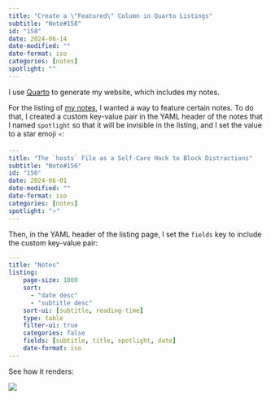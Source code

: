 ```yaml
---
title: "Create a \"Featured\" Column in Quarto Listings"
subtitle: "Note#158"
id: "158"
date: 2024-06-14
date-modified: ""
date-format: iso
categories: [notes]
spotlight: ""
---
```

I use [Quarto](https://quarto.org) to generate my website, which includes my notes.

For the listing of [my notes](https://sderev.com/notes), I wanted a way to feature certain notes. To do that, I created a custom key-value pair in the YAML header of the notes that I named `spotlight` so that it will be invisible in the listing, and I set the value to a star emoji `⭐`:

```yaml
---
title: "The `hosts` File as a Self-Care Hack to Block Distractions"
subtitle: "Note#156"
id: "156"
date: 2024-06-01
date-modified: ""
date-format: iso
categories: [notes]
spotlight: "⭐"
---
```

Then, in the YAML header of the listing page, I set the `fields` key to include the custom key-value pair:

```yaml
---
title: "Notes"
listing:
    page-size: 1000
    sort: 
      - "date desc"
      - "subtitle desc"
    sort-ui: [subtitle, reading-time]
    type: table
    filter-ui: true
    categories: false
    fields: [subtitle, title, spotlight, date]
    date-format: iso
---
```

See how it renders:

![](/notes/assets/images/screenshot_2024-06-14T06:10:16_0.png)
